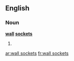 ==English==

===Noun===
'''[[wall]] [[sockets]]'''

# {{plural of|wall socket}}

[[ar:wall sockets]]
[[fr:wall sockets]]